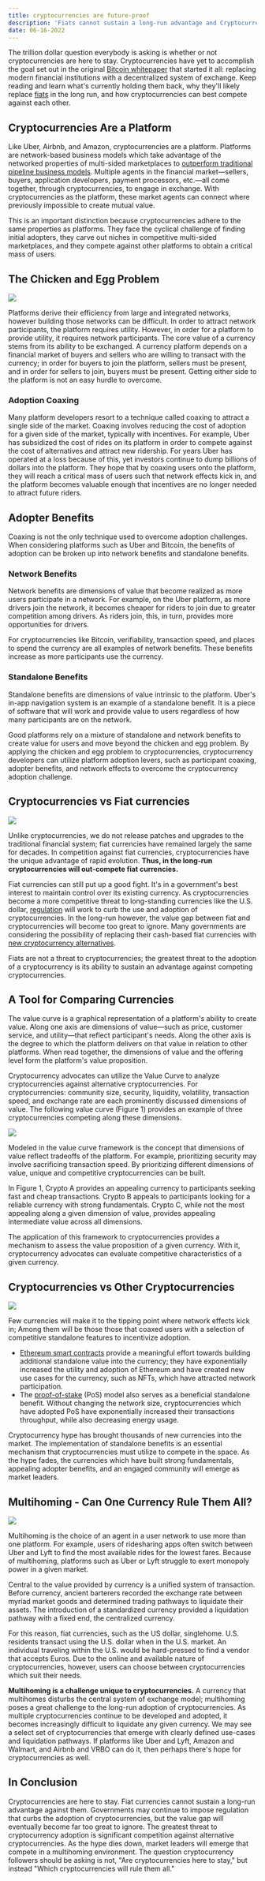 ```yaml
---
title: cryptocurrencies are future-proof
description: 'Fiats cannot sustain a long-run advantage and Cryptocurrencies are here to stay. The next question becomes: "Which crypto(s) will stick around."'
date: 06-16-2022
---
```


The trillion dollar question everybody is asking is whether or not cryptocurrencies are here to stay. Cryptocurrencies have yet to accomplish the goal set out in the original [Bitcoin whitepaper](https://bitcoin.org/bitcoin.pdf) that started it all: replacing modern financial institutions with a decentralized system of exchange. Keep reading and learn what's currently holding them back, why they'll likely replace [fiats](https://www.investopedia.com/terms/f/fiatmoney.asp) in the long run, and how cryptocurrencies can best compete against each other.

## Cryptocurrencies Are a Platform

Like Uber, Airbnb, and Amazon, cryptocurrencies are a platform. Platforms are network-based business models which take advantage of the networked properties of multi-sided marketplaces to [outperform traditional pipeline business models](https://www.wired.com/insights/2013/10/why-business-models-fail-pipes-vs-platforms/). Multiple agents in the financial market—sellers, buyers, application developers, payment processors, etc.—all come together, through cryptocurrencies, to engage in exchange. With cryptocurrencies as the platform, these market agents can connect where previously impossible to create mutual value.

This is an important distinction because cryptocurrencies adhere to the same properties as platforms. They face the cyclical challenge of finding initial adopters, they carve out niches in competitive multi-sided marketplaces, and they compete against other platforms to obtain a critical mass of users.

## The Chicken and Egg Problem

![](https://images.unsplash.com/photo-1488431211626-d814e98c084b?crop=entropy&cs=tinysrgb&fit=max&fm=jpg&ixid=MnwxMTc3M3wwfDF8c2VhcmNofDF8fGNhdGNoJTIwMjJ8ZW58MHx8fHwxNjU1MzQ1ODQ4&ixlib=rb-1.2.1&q=80&w=2000)

Platforms derive their efficiency from large and integrated networks, however building those networks can be difficult. In order to attract network participants, the platform requires utility. However, in order for a platform to provide utility, it requires network participants. The core value of a currency stems from its ability to be exchanged. A currency platform depends on a financial market of buyers and sellers who are willing to transact with the currency; in order for buyers to join the platform, sellers must be present, and in order for sellers to join, buyers must be present. Getting either side to the platform is not an easy hurdle to overcome.

### Adoption Coaxing

Many platform developers resort to a technique called coaxing to attract a single side of the market. Coaxing involves reducing the cost of adoption for a given side of the market, typically with incentives. For example, Uber has subsidized the cost of rides on its platform in order to compete against the cost of alternatives and attract new ridership. For years Uber has operated at a loss because of this, yet investors continue to dump billions of dollars into the platform. They hope that by coaxing users onto the platform, they will reach a critical mass of users such that network effects kick in, and the platform becomes valuable enough that incentives are no longer needed to attract future riders.

## Adopter Benefits

Coaxing is not the only technique used to overcome adoption challenges. When considering platforms such as Uber and Bitcoin, the benefits of adoption can be broken up into network benefits and standalone benefits.

### Network Benefits

Network benefits are dimensions of value that become realized as more users participate in a network. For example, on the Uber platform, as more drivers join the network, it becomes cheaper for riders to join due to greater competition among drivers. As riders join, this, in turn, provides more opportunities for drivers.

For cryptocurrencies like Bitcoin, verifiability, transaction speed, and places to spend the currency are all examples of network benefits. These benefits increase as more participants use the currency.

### Standalone Benefits

Standalone benefits are dimensions of value intrinsic to the platform. Uber's in-app navigation system is an example of a standalone benefit. It is a piece of software that will work and provide value to users regardless of how many participants are on the network.

Good platforms rely on a mixture of standalone and network benefits to create value for users and move beyond the chicken and egg problem. By applying the chicken and egg problem to cryptocurrencies, cryptocurrency developers can utilize platform adoption levers, such as participant coaxing, adopter benefits, and network effects to overcome the cryptocurrency adoption challenge.

## Cryptocurrencies vs Fiat currencies

![](https://images.unsplash.com/photo-1580048915913-4f8f5cb481c4?crop=entropy&cs=tinysrgb&fit=max&fm=jpg&ixid=MnwxMTc3M3wwfDF8c2VhcmNofDZ8fGNhc2h8ZW58MHx8fHwxNjU2MDgzNzE4&ixlib=rb-1.2.1&q=80&w=2000)

Unlike cryptocurrencies, we do not release patches and upgrades to the traditional financial system; fiat currencies have remained largely the same for decades. In competition against fiat currencies, cryptocurrencies have the unique advantage of rapid evolution. **Thus, in the long-run cryptocurrencies will out-compete fiat currencies.**

Fiat currencies can still put up a good fight. It's in a government's best interest to maintain control over its existing currency. As cryptocurrencies become a more competitive threat to long-standing currencies like the U.S. dollar, [regulation](https://techcrunch.com/2022/03/09/biden-white-house-issues-executive-order-on-cryptocurrencies/?guccounter=1&guce_referrer=aHR0cHM6Ly93d3cuZ29vZ2xlLmNvbS8&guce_referrer_sig=AQAAABkPqXIF1DDZyIejeINfcuzSJd64LTfWHgpl9Eb797dWe-EdmpIEhfH2Rl1rtV2IkZ4c_gFBsQdu3qZMY0RbyzpNPNyH9oA7HbvfseArUm0DzXimOYFFfZczkqg4S8Mqd53GQRSabyVU91lw6yN2Fg9tNNFod3QAZ4e6ub2n3dlX) will work to curb the use and adoption of cryptocurrencies. In the long-run however, the value gap between fiat and cryptocurrencies will become too great to ignore. Many governments are considering the possibility of replacing their cash-based fiat currencies with [new cryptocurrency alternatives](https://www.wsj.com/articles/fed-launches-review-of-possible-central-bank-digital-currency-11642706158).

Fiats are not a threat to cryptocurrencies; the greatest threat to the adoption of a cryptocurrency is its ability to sustain an advantage against competing cryptocurrencies.

## A Tool for Comparing Currencies

The value curve is a graphical representation of a platform's ability to create value. Along one axis are dimensions of value—such as price, customer service, and utility—that reflect participant's needs. Along the other axis is the degree to which the platform delivers on that value in relation to other platforms. When read together, the dimensions of value and the offering level form the platform's value proposition.

Cryptocurrency advocates can utilize the Value Curve to analyze cryptocurrencies against alternative cryptocurrencies. For cryptocurrencies: community size, security, liquidity, volatility, transaction speed, and exchange rate are each prominently discussed dimensions of value. The following value curve (Figure 1) provides an example of three cryptocurrencies competing along these dimensions.

![](https://lh6.googleusercontent.com/nWsTKh0FUW_VftUGV13RA4bD0nb6eTeRsv1EXLDa5qBrq4FKVjWYrIghKsvU-ZHJr3OBOjQGsNdX2n_agKpPBvpY5QEF62UyP1mesfa2YuZX2PdhufEatDUWTks2BrEPGfNeuhqudOOj5zpBpQ)

Modeled in the value curve framework is the concept that dimensions of value reflect tradeoffs of the platform. For example, prioritizing security may involve sacrificing transaction speed. By prioritizing different dimensions of value, unique and competitive cryptocurrencies can be built.

In Figure 1, Crypto A provides an appealing currency to participants seeking fast and cheap transactions. Crypto B appeals to participants looking for a reliable currency with strong fundamentals. Crypto C, while not the most appealing along a given dimension of value, provides appealing intermediate value across all dimensions.

The application of this framework to cryptocurrencies provides a mechanism to assess the value proposition of a given currency. With it, cryptocurrency advocates can evaluate competitive characteristics of a given currency.

## Cryptocurrencies vs Other Cryptocurrencies

![](https://images.unsplash.com/photo-1627454822466-0b05090cb737?crop=entropy&cs=tinysrgb&fit=max&fm=jpg&ixid=MnwxMTc3M3wwfDF8c2VhcmNofDU3fHxjcnlwdG9jdXJyZW5jaWVzfGVufDB8fHx8MTY1NjA4Mzc2Mw&ixlib=rb-1.2.1&q=80&w=2000)

Few currencies will make it to the tipping point where network effects kick in; Among them will be those those that coaxed users with a selection of competitive standalone features to incentivize adoption.

- [Ethereum smart contracts](https://ethereum.org/en/developers/docs/smart-contracts/) provide a meaningful effort towards building additional standalone value into the currency; they have exponentially increased the utility and adoption of Ethereum and have created new use cases for the currency, such as NFTs, which have attracted network participation.
- The [proof-of-stake](https://ethereum.org/en/developers/docs/consensus-mechanisms/pos/) (PoS) model also serves as a beneficial standalone benefit. Without changing the network size, cryptocurrencies which have adopted PoS have exponentially increased their transactions throughput, while also decreasing energy usage.

Cryptocurrency hype has brought thousands of new currencies into the market. The implementation of standalone benefits is an essential mechanism that cryptocurrencies must utilize to compete in the space. As the hype fades, the currencies which have built strong fundamentals, appealing adopter benefits, and an engaged community will emerge as market leaders.

## Multihoming - Can One Currency Rule Them All?

![](https://images.unsplash.com/photo-1621761191319-c6fb62004040?crop=entropy&cs=tinysrgb&fit=max&fm=jpg&ixid=MnwxMTc3M3wwfDF8c2VhcmNofDZ8fGNyeXB0b2N1cnJlbmN5fGVufDB8fHx8MTY1NjA4MzY0MQ&ixlib=rb-1.2.1&q=80&w=2000)

Multihoming is the choice of an agent in a user network to use more than one platform. For example, users of ridesharing apps often switch between Uber and Lyft to find the most available rides for the lowest fares. Because of multihoming, platforms such as Uber or Lyft struggle to exert monopoly power in a given market.

Central to the value provided by currency is a unified system of transaction. Before currency, ancient barterers recorded the exchange rate between myriad market goods and determined trading pathways to liquidate their assets. The introduction of a standardized currency provided a liquidation pathway with a fixed end, the centralized currency.

For this reason, fiat currencies, such as the US dollar, singlehome. U.S. residents transact using the U.S. dollar when in the U.S. market. An individual traveling within the U.S. would be hard-pressed to find a vendor that accepts Euros. Due to the online and available nature of cryptocurrencies, however, users can choose between cryptocurrencies which suit their needs.

**Multihoming is a challenge unique to cryptocurrencies.** A currency that multihomes disturbs the central system of exchange model; multihoming poses a great challenge to the long-run adoption of cryptocurrencies. As multiple cryptocurrencies continue to be developed and adopted, it becomes increasingly difficult to liquidate any given currency. We may see a select set of cryptocurrencies that emerge with clearly defined use-cases and liquidation pathways. If platforms like Uber and Lyft, Amazon and Walmart, and Airbnb and VRBO can do it, then perhaps there's hope for cryptocurrencies as well.

## In Conclusion

Cryptocurrencies are here to stay. Fiat currencies cannot sustain a long-run advantage against them. Governments may continue to impose regulation that curbs the adoption of cryptocurrencies, but the value gap will eventually become far too great to ignore. The greatest threat to cryptocurrency adoption is significant competition against alternative cryptocurrencies. As the hype dies down, market leaders will emerge that compete in a multihoming environment. The question cryptocurrency followers should be asking is not, "Are cryptocurrencies here to stay," but instead "Which cryptocurrencies will rule them all."
